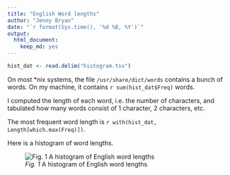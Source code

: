 ```yaml
---
title: "English Word lengths"
author: "Jenny Bryan"
date: "`r format(Sys.time(), '%d %B, %Y')`"
output:
  html_document:
    keep_md: yes
---
```


```r
hist_dat <- read.delim("histogram.tsv")
```

On most *nix systems, the file `/usr/share/dict/words` contains a bunch of words. On my machine, it contains `r sum(hist_dat$Freq)` words.

I computed the length of each word, i.e. the number of characters, and tabulated how many words consist of 1 character, 2 characters, etc.

The most frequent word length is `r with(hist_dat, Length[which.max(Freq)])`.

Here is a histogram of word lengths.

![*Fig. 1* A histogram of English word lengths](histogram.png)
